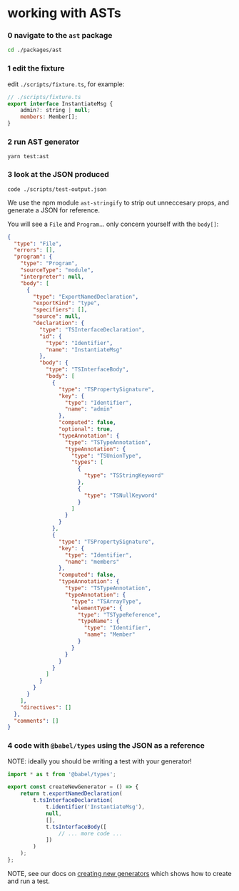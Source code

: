 # working with ASTs

### 0 navigate to the `ast` package

```sh
cd ./packages/ast
```

### 1 edit the fixture

edit `./scripts/fixture.ts`, for example:

```js
// ./scripts/fixture.ts
export interface InstantiateMsg {
    admin?: string | null;
    members: Member[];
}
```

### 2 run AST generator

```
yarn test:ast
```

### 3 look at the JSON produced

```
code ./scripts/test-output.json
```

We use the npm module `ast-stringify` to strip out unneccesary props, and generate a JSON for reference.

You will see a `File` and `Program`... only concern yourself with the `body[]`:

```json
{
  "type": "File",
  "errors": [],
  "program": {
    "type": "Program",
    "sourceType": "module",
    "interpreter": null,
    "body": [
      {
        "type": "ExportNamedDeclaration",
        "exportKind": "type",
        "specifiers": [],
        "source": null,
        "declaration": {
          "type": "TSInterfaceDeclaration",
          "id": {
            "type": "Identifier",
            "name": "InstantiateMsg"
          },
          "body": {
            "type": "TSInterfaceBody",
            "body": [
              {
                "type": "TSPropertySignature",
                "key": {
                  "type": "Identifier",
                  "name": "admin"
                },
                "computed": false,
                "optional": true,
                "typeAnnotation": {
                  "type": "TSTypeAnnotation",
                  "typeAnnotation": {
                    "type": "TSUnionType",
                    "types": [
                      {
                        "type": "TSStringKeyword"
                      },
                      {
                        "type": "TSNullKeyword"
                      }
                    ]
                  }
                }
              },
              {
                "type": "TSPropertySignature",
                "key": {
                  "type": "Identifier",
                  "name": "members"
                },
                "computed": false,
                "typeAnnotation": {
                  "type": "TSTypeAnnotation",
                  "typeAnnotation": {
                    "type": "TSArrayType",
                    "elementType": {
                      "type": "TSTypeReference",
                      "typeName": {
                        "type": "Identifier",
                        "name": "Member"
                      }
                    }
                  }
                }
              }
            ]
          }
        }
      }
    ],
    "directives": []
  },
  "comments": []
}
```

### 4 code with `@babel/types` using the JSON as a reference

NOTE: ideally you should be writing a test with your generator!

```js
import * as t from '@babel/types';

export const createNewGenerator = () => {
    return t.exportNamedDeclaration(
        t.tsInterfaceDeclaration(
            t.identifier('InstantiateMsg'),
            null,
            [],
            t.tsInterfaceBody([
                // ... more code ...
            ])
        )
    );
};
```

NOTE, see our docs on [creating new generators](https://github.com/cosmology-tech/telescope/blob/main/docs/creating-new-generators.md) which shows how to create and run a test.